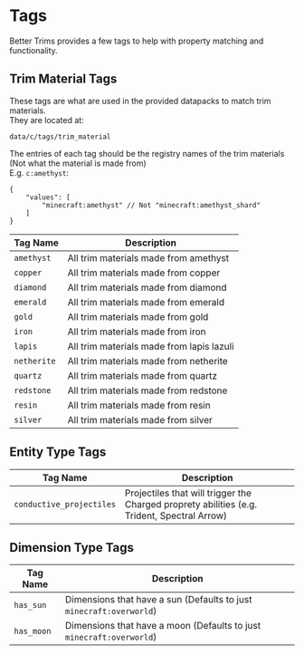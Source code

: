 # Tags

Better Trims provides a few tags to help with property matching and functionality.

## Trim Material Tags
These tags are what are used in the provided datapacks to match trim materials.<br/>
They are located at:
```
data/c/tags/trim_material
```

The entries of each tag should be the registry names of the trim materials (Not what the material is made from) <br/>
E.g. `c:amethyst`:
```json5
{
    "values": [
        "minecraft:amethyst" // Not "minecraft:amethyst_shard"
    ]
}
```

| Tag Name    | Description                               |
|-------------|-------------------------------------------|
| `amethyst`  | All trim materials made from amethyst     |
| `copper`    | All trim materials made from copper       |
| `diamond`   | All trim materials made from diamond      |
| `emerald`   | All trim materials made from emerald      |
| `gold`      | All trim materials made from gold         |
| `iron`      | All trim materials made from iron         |
| `lapis`     | All trim materials made from lapis lazuli |
| `netherite` | All trim materials made from netherite    |
| `quartz`    | All trim materials made from quartz       |
| `redstone`  | All trim materials made from redstone     |
| `resin`     | All trim materials made from resin        |
| `silver`    | All trim materials made from silver       |



## Entity Type Tags
| Tag Name                 | Description                                                                                 |
|--------------------------|---------------------------------------------------------------------------------------------|
| `conductive_projectiles` | Projectiles that will trigger the Charged proprety abilities (e.g. Trident, Spectral Arrow) |

## Dimension Type Tags
| Tag Name   | Description                                                          |
|------------|----------------------------------------------------------------------|
| `has_sun`  | Dimensions that have a sun (Defaults to just `minecraft:overworld`)  |
| `has_moon` | Dimensions that have a moon (Defaults to just `minecraft:overworld`) |
